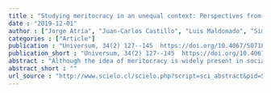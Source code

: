 ```yaml
---
title : "Studying meritocracy in an unequal context: Perspectives from chilean scholars"
date : "2019-12-01"
author : ["Jorge Atria", "Juan-Carlos Castillo", "Luis Maldonado", "Simon Ramirez", "Jorge Atria", "Juan Carlos Castillo", "Luis Maldonado", "Simon Ramirez"]
categories : ["Article"]
publication : "Universum, 34(2) 127--145  https://doi.org/10.4067/S0718-23762019000200127"
publication_short : "Universum, 34(2) 127--145  https://doi.org/10.4067/S0718-23762019000200127"
abstract : "Although the idea of meritocracy is widely present in social research, few studies analyze and discuss this concept. This research note shows the results from a first stage of a wider research project on meritocracy and distributive preferences in Chile, which is based on 9 interviews with social science scholars whose research is related to these issues. Findings show that researchers refer to merit and meritocracy not only departing from different definitions but also giving them contentious social relevance. Furthermore, effort takes precedence over talent, a more developed dimension in international research. The results are discussed taking the Chilean socio-cultural context into account, characterized by rapid neoliberal modernization as well as high economic inequality."
abstract_short : ""
url_source : "http://www.scielo.cl/scielo.php?script=sci_abstract&pid=S0718-23762019000200127&lng=es&nrm=iso&tlng=es"
---
```

